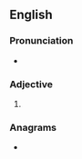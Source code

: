 ==English==

===Pronunciation===
* {{audio|En-us-neatest.ogg|Audio (US)|lang=en}}

===Adjective===
{{head|en|adjective superlative form}}

# {{en-superlative of|neat}}

===Anagrams===
* {{anagrams|en|a=aeenstt|enstate|satteen|teetans}}